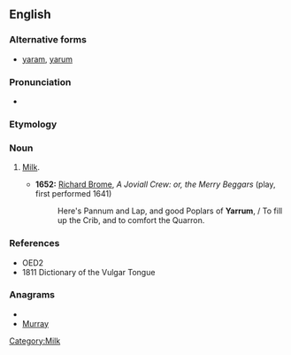 ==English==

===Alternative forms===
*[[yaram]], [[yarum]]

===Pronunciation===
*{{IPA|/ˈjærəm/}}

===Etymology===
{{unk.}}

===Noun===
{{en-noun|-}}

# {{cant}} [[milk|Milk]].
#*'''1652:''' [[w:Richard Brome|Richard Brome]], ''A Joviall Crew: or, the Merry Beggars'' (play, first performed 1641)
#*:Here's Pannum and Lap, and good Poplars of '''Yarrum''', / To fill up the Crib, and to comfort the Quarron.

===References===
*OED2
*1811 Dictionary of the Vulgar Tongue

===Anagrams===
* {{alphagram|amrruy}}
* [[Murray#English|Murray]]

[[Category:Milk]]